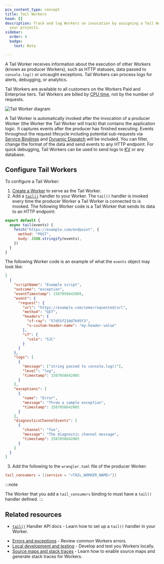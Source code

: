 ```yaml
---
pcx_content_type: concept
title: Tail Workers
head: []
description: Track and log Workers on invocation by assigning a Tail Worker to
  your projects.
sidebar:
  order: 4
  badge:
    text: Beta

---
```


A Tail Worker receives information about the execution of other Workers (known as producer Workers), such as HTTP statuses, data passed to `console.log()` or uncaught exceptions. Tail Workers can process logs for alerts, debugging, or analytics.

Tail Workers are available to all customers on the Workers Paid and Enterprise tiers. Tail Workers are billed by [CPU time](/workers/platform/pricing/#workers), not by the number of requests.

![Tail Worker diagram](~/assets/images/workers/platform/tail-workers.png)

A Tail Worker is automatically invoked after the invocation of a producer Worker (the Worker the Tail Worker will track) that contains the application logic. It captures events after the producer has finished executing. Events throughout the request lifecycle including potential sub-requests via [Service Bindings](/workers/runtime-apis/bindings/service-bindings/) and [Dynamic Dispatch](/cloudflare-for-platforms/workers-for-platforms/get-started/configuration/) will be included. You can filter, change the format of the data and send events to any HTTP endpoint. For quick debugging, Tail Workers can be used to send logs to [KV](/kv/api/) or any database.

## Configure Tail Workers

To configure a Tail Worker:

1. [Create a Worker](/workers/get-started/guide) to serve as the Tail Worker.
2. Add a [`tail()`](/workers/runtime-apis/handlers/tail/) handler to your Worker. The `tail()` handler is invoked every time the producer Worker a Tail Worker is connected to is invoked. The following Worker code is a Tail Worker that sends its data to an HTTP endpoint:

```js
export default {
  async tail(events) {
    fetch("https://example.com/endpoint", {
      method: "POST",
      body: JSON.stringify(events),
    })
  }
}
```

The following Worker code is an example of what the `events` object may look like:

```json
[
  {
    "scriptName": "Example script",
    "outcome": "exception",
    "eventTimestamp": 1587058642005,
    "event": {
      "request": {
        "url": "https://example.com/some/requested/url",
        "method": "GET",
        "headers": {
          "cf-ray": "57d55f210d7b95f3",
          "x-custom-header-name": "my-header-value"
        },
        "cf": {
          "colo": "SJC"
        }
      }
    },
    "logs": [
      {
        "message": ["string passed to console.log()"],
        "level": "log",
        "timestamp": 1587058642005
      }
    ],
    "exceptions": [
      {
        "name": "Error",
        "message": "Threw a sample exception",
        "timestamp": 1587058642005
      }
    ],
    "diagnosticsChannelEvents": [
      {
        "channel": "foo",
        "message": "The diagnostic channel message",
        "timestamp": 1587058642005
      }
    ]
  }
]
```

3. Add the following to the `wrangler.toml` file of the producer Worker:


<WranglerConfig>

```toml
tail_consumers = [{service = "<TAIL_WORKER_NAME>"}]
```

</WranglerConfig>

:::note

The Worker that you add a `tail_consumers` binding to must have a `tail()` handler defined.
:::

## Related resources

* [`tail()`](/workers/runtime-apis/handlers/tail/) Handler API docs - Learn how to set up a `tail()` handler in your Worker.

- [Errors and exceptions](/workers/observability/errors/) - Review common Workers errors.
- [Local development and testing](/workers/testing/local-development/) - Develop and test you Workers locally.
- [Source maps and stack traces](/workers/observability/source-maps) - Learn how to enable source maps and generate stack traces for Workers.
